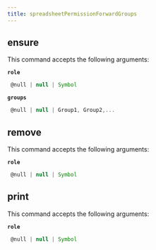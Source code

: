 ```yaml
---
title: spreadsheetPermissionForwardGroups
---
```


## ensure

This command accepts the following arguments:

**`role`**
```js filename="type"
 @null | null | Symbol
```
**`groups`**
```js filename="type"
 @null | null | Group1, Group2,...
```

## remove

This command accepts the following arguments:

**`role`**
```js filename="type"
 @null | null | Symbol
```

## print

This command accepts the following arguments:

**`role`**
```js filename="type"
 @null | null | Symbol
```

